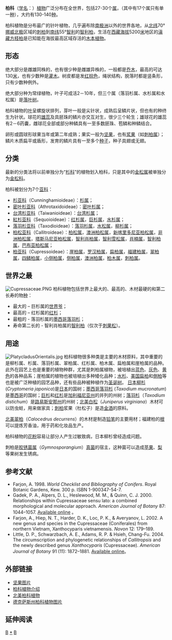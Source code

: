 {{Automatic taxobox
| taxon = Cupressaceae
| image = Cunninghamia_lanceolata5.jpg
| image_caption = [[杉木|杉木]]（Cunninghamia lanceolata）
| authority = [[S.F.Gray|S.F.Gray]]
| subdivision_ranks = [[屬|屬]]
| subdivision =
[[澳洲柏松屬|澳洲柏松屬]] ''Actinostrobus'' <br/>
[[密葉杉屬|密葉杉屬]] ''Athrotaxis''<br/>
[[智利雪松屬|智利雪松屬]] '' Austrocedrus''<br/>
[[柏松屬|柏松屬]] ''Callitris'' <br/>
[[澳洲柏屬|澳洲柏屬]] ''Callitropsis''  * (柏木屬)<br/>
[[翠柏屬|翠柏屬]] ''Calocedrus'' <br/>
[[扁柏屬|扁柏屬]] ''Chamaecyparis''<br/>
[[柳杉屬|柳杉屬]] ''Cryptomeria'' <br/>
[[杉屬|杉屬]] ''Cunninghamia''<br/>
[[柏木屬|柏木屬]] ''Cupressus'' <br/>
[[塔斯馬尼亞柏松屬|塔斯馬尼亞柏松屬]] ''Diselma'' <br/>
[[智利肖柏屬|智利肖柏屬]] ''Fitzroya'' <br/>
[[福建柏屬|福建柏屬]] ''Fokienia'' <br/>
[[水松屬|水松屬]] ''Glyptostrobus'' <br/>
[[刺柏屬|刺柏屬]] ''Juniperus'' <br/>
[[肖楠屬|肖楠屬]] ''Libocedrus''<br/>
[[水杉屬|水杉屬]] ''Metasequoia''<br/>
[[小側柏屬|小側柏屬]] ''Microbiota'' <br/>
[[新喀里多尼亚柏松|新喀里多尼亞柏松屬]] ''Neocallitropsis''<br/>
[[巴布亞柏松屬|巴布亞柏松屬]] ''Papuacedrus'' * (肖楠屬)<br/>
[[智南柏屬|智南柏屬]] ''Pilgerodendron'' * (肖楠屬)<br/>
[[側柏屬|側柏屬]] ''Platycladus'' <br/>
[[紅杉屬|紅杉屬]] ''Sequoia'' <br/>
[[巨杉|巨杉屬]] ''Sequoiadendron'' <br/>
[[臺灣杉屬|臺灣杉屬]] ''Taiwania'' <br/>
[[落羽杉屬|落羽杉屬]] ''Taxodium'' <br/>
[[四鱗柏屬|四鱗柏屬]] ''Tetraclinis''<br/>
[[崖柏屬|崖柏屬]] ''Thuja'' <br/>
[[羅漢柏屬|羅漢柏屬]] ''Thujopsis'' <br/>
[[非洲柏松屬|非洲柏松屬]] ''Widdringtonia''<br/>
<nowiki>*</nowiki> - 有的分類學家主張併入括弧中的[[屬|屬]]裏面
| synonyms =
*Taxodiaceae [[Warm.|Warm.]] (1884)
*Cryptomeriaceae [[Hayata|Hayata]] (1932)
*杉科 Cunninghamiaceae [[Hayata|Hayata]] (1932)
*Taiwaniaceae [[Hayata|Hayata]] (1932)
*Tetraclinaceae [[Hayata|Hayata]] (1932)
}}

'''柏科'''（[[学名|学名]]：{{lang|la|''Cupressaceae''}}）[[植物|植物]]广泛分布在全世界，包括27-30个[[属|属]]，（其中有17个属只有单一[[种|种]]），大约有130-140[[种|种]]。

柏科植物是分布最广的针叶植物，几乎遍布除[[南极洲|南极洲]]以外的世界各地，从[[北纬|北纬]]70° [[挪威|挪威]][[北极|北极]]区域的[[刺柏|刺柏]]到[[南纬|南纬]]55°[[智利|智利]]的[[智利柏|智利柏]]，生活在[[西藏|西藏]][[海拔|海拔]]5200[[米_(單位)|米]]地区的[[滇藏方枝柏|滇藏方枝柏]]是已知能在海拔最高区域存活的[[木本植物|木本植物]]。

==形态==
绝大部分是雌雄同株的，也有很少种是雌雄异株的，一般都是[[乔木|乔木]]，最高的可达130[[米_(單位)|米]]，也有少数种是[[灌木|灌木]]。树皮都是发[[红色|红]][[棕色|棕色]]，绳状结构，脱落时都是竖条形，只有少数种例外。

绝大部分种为常绿植物，叶子可成活2－10年，但三个属（落羽杉属、水杉属和水松属）是[[落叶树|落叶树]]。

柏科植物的[[叶|叶]]呈螺旋状排列，芽叶一般是尖针状，成熟后呈鳞片状，但也有的种终生为针状。球花的[[雄蕊|雄蕊]]及具胚珠的鳞片亦交互对生，很少三个轮生；雄球花的雄蕊有2－6药囊，雌球花全部或部分种鳞具有一至多数胚珠、苞鳞和种鳞结合。

卵形或圆球形球果当年或第二年成熟；果实一般为[[坚果|坚果]]，也有[[浆果|浆果]]（如[[刺柏属|刺柏属]]）；鳞片木质扁平或盾形，发育的鳞片具有一至多个[[种子|种子]]，种子具翅或无翅。

== 分类 ==
最新的分类法将以前单独分为“[[杉科|杉科]]”的植物划入柏科，只是其中的[[金松属|金松属]]被单独分为[[金松科|金松科]]。

柏科被划分为7个[[亚科|亚科]]：
* [[杉木属|杉亚科]]（Cunninghamioideae）：[[杉属|杉属]]；
* [[密叶杉属|密叶杉亚科]]（Athrotaxidoideae）：[[密叶杉属|密叶杉属]]；
* [[台灣杉屬|台湾杉亚科]]（Taiwanioideae）：[[台湾杉属|台湾杉属]]；
* [[紅杉亚科|紅杉亚科]]（Sequoioideae）：[[红杉属|红杉属]]，[[巨杉|巨杉属]]，[[水杉属|水杉属]]；
* [[落羽杉亚科|落羽杉亚科]]（Taxodioideae）：[[落羽杉属|落羽杉属]]，[[水松属|水松属]]，[[柳杉属|柳杉属]]；
* [[柏松亚科|柏松亚科]]（Callitroideae）：[[柏松属|柏松属]]，[[澳洲柏松属|澳洲柏松属]]，[[新喀里多尼亚柏松|新喀里多尼亚柏松属]]，[[非洲柏松属|非洲柏松属]]，[[塔斯马尼亚柏松属|塔斯马尼亚柏松属]]，[[智利肖柏属|智利肖柏属]]，[[智利雪松属|智利雪松属]]，[[肖楠属|肖楠属]]，[[智利柏属|智利柏属]]，[[巴布亚柏松属|巴布亚柏松属]]；
* [[柏亚科|柏亚科]]（Cupressoideae）：[[崖柏属|崖柏属]]，[[罗汉柏属|罗汉柏属]]，[[扁柏属|扁柏属]]，[[福建柏属|福建柏属]]，[[翠柏属|翠柏属]]，[[四鳞柏属|四鳞柏属]]，[[小侧柏属|小侧柏属]]，[[侧柏属|侧柏属]]，[[澳洲柏属|澳洲柏属]]，[[柏木属|柏木属]]，[[刺柏属|刺柏属]]。

== 世界之最 ==
[[File:Cupressaceae.PNG|thumb]]
柏科植物包括世界上最大的、最高的、木材最硬的和第二长寿的物[[种|种]]：
* 最大的 – 巨杉属的[[世界爷|世界爷]]；
* 最高的 – 红杉属的[[加州红木|红杉]]；
* 最粗的 - 落羽杉属的[[墨西哥落羽杉|墨西哥落羽杉]]；
* 寿命第二长的 - 智利肖柏属的[[智利柏|智利柏]]（仅次于[[刺果松|刺果松]]）。

== 用途 ==
[[File:PlatycladusOrientalis.jpg|thumb]]
柏科植物很多种类是主要的木材原料，其中重要的是柳杉属、杉属、落羽杉属、翠柏属、红杉属、柏木属、扁柏属和崖柏属的品种。此外在园艺上也是重要的植物种群，尤其是刺柏属植物，被培植出[[蓝色|蓝色]]、[[灰色|灰色]]、[[黄色|黄色]]的各种品系；崖柏属的植物也被培植出多种矮化品种；[[水杉|水杉]]、[[美国扁柏|美国扁柏]]和[[側柏|側柏]]等也是被广泛种植的园艺品种，还有些品种被种植作为[[圣诞树|圣诞树]]。
[[日本柳杉|日本柳杉]] (''Cryptomeria japonica'')是[[日本|日本]]的国树；[[墨西哥落羽杉|墨西哥落羽杉]] (''Taxodium mucronatum'')是[[墨西哥|墨西哥]]的国树；[[巨杉|巨杉]]和[[红杉|红杉]]是[[加利福尼亚州|加利福尼亚州]]的并列的州树；[[落羽杉|落羽杉]]（''Taxodium distichum''）是[[路易斯安那州|路易斯安那州]]的州树；[[北美白松|北美白松]]（''Juniperus virginiana''）木材可以防虫蛀，用来做家具；[[刺柏|刺柏]]浆果（杜松子）是造[[金酒|金酒]]的原料。

[[北美翠柏|北美翠柏]]（''Calocedrus decurrens''）的木材是制造[[铅笔|铅笔]]的主要用材；福建柏的[[根|根]]可以提炼芳香油，用于药和化妆品生产。

柏科植物的[[花粉|花粉]]容易让部分人产生过敏致病，日本柳杉曾经造成问题。

刺柏是[[胶锈菌属|胶锈菌属]]（''Gymnosporangium''）[[真菌|真菌]]的宿主，这种菌可以造成[[苹果|苹果]]、[[梨|梨]]等果树发生锈病。

== 参考文献 ==
<references/>
* Farjon, A. 1998. ''World Checklist and Bibliography of Conifers''. Royal Botanic Gardens, Kew. 300 p. ISBN 1-900347-54-7.
* Gadek, P. A., Alpers, D. L., Heslewood, M. M., & Quinn, C. J. 2000. Relationships within Cupressaceae sensu lato: a combined morphological and molecular approach. ''American Journal of Botany'' 87: 1044–1057. [http://www.amjbot.org/cgi/reprint/87/7/1044.pdf Available online] {{Wayback|url=http://www.amjbot.org/cgi/reprint/87/7/1044.pdf |date=20090929005209 }}。
* Farjon, A., Hiep, N. T., Harder, D. K., Loc, P. K., & Averyanov, L. 2002. A new genus and species in the Cupressaceae (Coniferales) from northern Vietnam, Xanthocyparis vietnamensis. ''Novon'' 12: 179–189.
* Little, D. P., Schwarzbach, A. E., Adams, R. P. & Hsieh, Chang-Fu. 2004. The circumscription and phylogenetic relationships of ''Callitropsis'' and the newly described genus ''Xanthocyparis'' (Cupressaceae). ''American Journal of Botany'' 91 (11): 1872–1881. [http://watson.ecs.baylor.edu/Juniperus/RApaperspdf/179-2004AJB91-1872.pdf Available online]{{dead link|date=2018年1月 |bot=InternetArchiveBot |fix-attempted=yes }}。

== 外部链接 ==
{{commons|Cupressaceae}}
* [http://www.pinetum.org/cones/mpfcones.htm 坚果图片] {{Wayback|url=http://www.pinetum.org/cones/mpfcones.htm |date=20210214040839 }} 
* [http://www.conifers.org/cu/index.htm 柏科植物介绍] {{Wayback|url=http://www.conifers.org/cu/index.htm |date=20100831113325 }} 
* [https://web.archive.org/web/20060901135826/http://flora.huh.harvard.edu:8080/flora/browse.do?flora_id=1&taxon_id=10237 北美柏科植物]
* [http://www.csdl.tamu.edu/FLORA/imaxxcup.htm 德克萨斯州柏科植物图片] {{Wayback|url=http://www.csdl.tamu.edu/FLORA/imaxxcup.htm |date=20080509104355 }} 

== 延伸阅读 ==
{{Wikisource further reading}}

{{Taxonbar|from=Q146037}}

[[Category:植物保護|B]]
[[Category:柏科|*]]
[[Category:植物科名|B]]